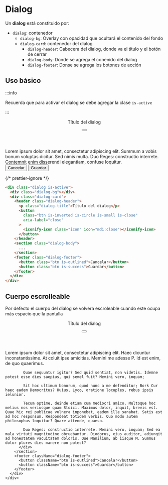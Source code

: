
# Dialog

Un **dialog** está constituido por:

- `dialog`: contenedor
  - `dialog-bg`: Overlay con opacidad que ocultará el contenido del fondo
  - `dialog-card`: contenedor del dialog
    - `dialog-header`: Cabecera del dialog, donde va el título y el botón de cerrar
    - `dialog-body`: Donde se agrega el conenido del dialog
    - `dialog-footer`: Donse se agrega los botones de acción

## Uso básico

:::info

Recuerda que para activar el dialog se debe agregar la clase `is-active`

:::

<PreviewCode>
  <div style={{ height: '400px', position: 'relative' }}>
    <div className="dialog is-active dialog-preview">
      <div className="dialog-bg"></div>
      <div className="dialog-card">
        <header className="dialog-header">
          <p className="dialog-title">Título del dialog</p>
          <button
            className="btn is-inverted is-circle is-small is-close"
            aria-label="close"
          >
            <iconify-icon class="icon" icon="mdi:close"></iconify-icon>
          </button>
        </header>
        <section className="dialog-body">
          <div>
            Lorem ipsum dolor sit amet, consectetur adipiscing elit. Summum a
            vobis bonum voluptas dicitur. Sed nimis multa. Duo Reges:
            constructio interrete. Contemnit enim disserendi elegantiam, confuse
            loquitur.
          </div>
        </section>
        <footer className="dialog-footer">
          <button className="btn is-outlined">Cancelar</button>
          <button className="btn is-success">Guardar</button>
        </footer>
      </div>
    </div>
  </div>
</PreviewCode>

{/* prettier-ignore */}
```html
<div class="dialog is-active">
  <div class="dialog-bg"></div>
  <div class="dialog-card">
    <header class="dialog-header">
      <p class="dialog-title">Título del dialog</p>
      <button
        class="btn is-inverted is-circle is-small is-close"
        aria-label="close"
      >
        <iconify-icon class="icon" icon="mdi:close"></iconify-icon>
      </button>
    </header>
    <section class="dialog-body">
      ...
    </section>
    <footer class="dialog-footer">
      <button class="btn is-outlined">Cancelar</button>
      <button class="btn is-success">Guardar</button>
    </footer>
  </div>
</div>
```

## Cuerpo escrolleable

Por defecto el cuerpo del dialog se volvera escroleable cuando este ocupa más espacio que la pantalla

<PreviewCode>
  <div style={{ height: '400px', position: 'relative' }}>
    <div className="dialog is-active dialog-preview">
      <div className="dialog-bg"></div>
      <div className="dialog-card">
        <header className="dialog-header">
          <p className="dialog-title">Título del dialog</p>
          <button
            className="btn is-inverted is-circle is-small is-close"
            aria-label="close"
          >
            <iconify-icon class="icon" icon="mdi:close"></iconify-icon>
          </button>
        </header>
        <section className="dialog-body">
          <div>
            Lorem ipsum dolor sit amet, consectetur adipiscing elit. Haec dicuntur inconstantissime. At coluit ipse amicitias. Memini me adesse P. Id est enim, de quo quaerimus.

            Quae sequuntur igitur? Sed quid sentiat, non videtis. Idemne potest esse dies saepius, qui semel fuit? Memini vero, inquam;

            Sit hoc ultimum bonorum, quod nunc a me defenditur; Bork Cur haec eadem Democritus? Huius, Lyco, oratione locuples, rebus ipsis ielunior.

            Tecum optime, deinde etiam cum mediocri amico. Multoque hoc melius nos veriusque quam Stoici. Maximus dolor, inquit, brevis est. Quae hic rei publicae vulnera inponebat, eadem ille sanabat. Satis est ad hoc responsum. Respondeat totidem verbis. Quo modo autem philosophus loquitur? Quare attende, quaeso.

            Duo Reges: constructio interrete. Memini vero, inquam; Sed ea mala virtuti magnitudine obruebantur. Diodorus, eius auditor, adiungit ad honestatem vacuitatem doloris. Que Manilium, ab iisque M. Summus dolor plures dies manere non potest?
          </div>
        </section>
        <footer className="dialog-footer">
          <button className="btn is-outlined">Cancelar</button>
          <button className="btn is-success">Guardar</button>
        </footer>
      </div>
    </div>

  </div>
</PreviewCode>
